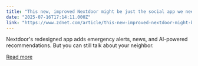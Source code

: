 ```yaml
---
title: "This new, improved Nextdoor might be just the social app we need right now"
date: "2025-07-16T17:14:11.000Z"
link: "https://www.zdnet.com/article/this-new-improved-nextdoor-might-be-just-the-social-app-we-need-right-now/"
---
```


Nextdoor's redesigned app adds emergency alerts, news, and AI-powered recommendations. But you can still talk about your neighbor.

[Read more](https://www.zdnet.com/article/this-new-improved-nextdoor-might-be-just-the-social-app-we-need-right-now/)
